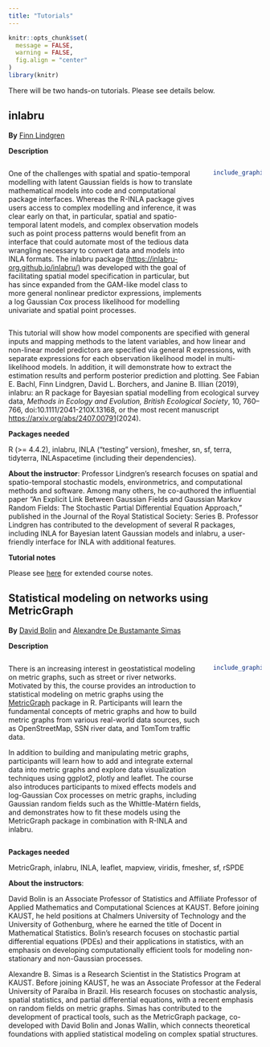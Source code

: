 ```yaml
---
title: "Tutorials"
---
```

```r
knitr::opts_chunk$set(
  message = FALSE, 
  warning = FALSE,
  fig.align = "center"
)
library(knitr)
```

There will be two hands-on tutorials. Please see details below.


## inlabru

**By** [Finn Lindgren](https://www.maths.ed.ac.uk/~flindgre/)

**Description**

::: columns
::: {.column width="80%"}

One of the challenges with spatial and spatio-temporal modelling with latent Gaussian fields is how to translate mathematical models into code and computational package interfaces. Whereas the R-INLA package gives users access to complex modelling and inference, it was clear early on that, in particular, spatial and spatio-temporal latent models, and complex observation models such as point process patterns would benefit from an interface that could automate most of the tedious data wrangling necessary to convert data and models into INLA formats. The inlabru package [(https://inlabru-org.github.io/inlabru/)](https://inlabru-org.github.io/inlabru/) was developed with the goal of facilitating spatial model specification in particular, but has since expanded from the GAM-like model class to more general nonlinear predictor expressions, implements a log Gaussian Cox process likelihood for modelling univariate and spatial point processes.

:::
::: {.column width="20%"}

```r
include_graphics('img/inlabru_logo.png')
```

:::
:::

This tutorial will show how model components are specified with general inputs and mapping methods to the latent variables, and how linear and non-linear model predictors are specified via general R expressions, with separate expressions for each observation likelihood model in multi-likelihood models. In addition, it will demonstrate how to extract the estimation results and perform posterior prediction and plotting. See Fabian E. Bachl, Finn Lindgren, David L. Borchers, and Janine B. Illian (2019), inlabru: an R package for Bayesian spatial modelling from ecological survey data, *Methods in Ecology and Evolution, British Ecological Society*, 10, 760–766, doi:10.1111/2041-210X.13168, or the most recent manuscript [https://arxiv.org/abs/2407.00791](https://arxiv.org/abs/2407.00791)(2024).


**Packages needed** 

R (>= 4.4.2), inlabru, INLA ("testing" version), fmesher, sn, sf, terra, tidyterra, INLAspacetime
(including their dependencies).

**About the instructor**: Professor Lindgren's research focuses on spatial and spatio-temporal stochastic models, environmetrics, and computational methods and software. Among many others, he co-authored the influential paper "An Explicit Link Between Gaussian Fields and Gaussian Markov Random Fields: The Stochastic Partial Differential Equation Approach," published in the Journal of the Royal Statistical Society: Series B. Professor Lindgren has contributed to the development of several R packages, including INLA for Bayesian latent Gaussian models and inlabru, a user-friendly interface for INLA with additional features.

**Tutorial notes**

Please see [here](https://inlabru-org.github.io/inlabruCourseMay2025/index.html) for extended course notes.

## Statistical modeling on networks using MetricGraph

**By** [David Bolin](https://www.kaust.edu.sa/en/study/faculty/david-bolin) and [Alexandre De Bustamante Simas](https://cemse.kaust.edu.sa/profiles/alexandre-de-bustamante-simas)

**Description**

::: columns
::: {.column width="80%"}

There is an increasing interest in geostatistical modeling on metric graphs, such as street or river networks. Motivated by this, the course provides an introduction to statistical modeling on metric graphs using the [MetricGraph](https://davidbolin.github.io/MetricGraph/) package in R. Participants will learn the fundamental concepts of metric graphs and how to build metric graphs from various real-world data sources, such as OpenStreetMap, SSN river data, and TomTom traffic data.

In addition to building and manipulating metric graphs, participants will learn how to add and integrate external data into metric graphs and explore data visualization techniques using ggplot2, plotly and leaflet. The course also introduces participants to mixed effects models and log-Gaussian Cox processes on metric graphs, including Gaussian random fields such as the Whittle-Matérn fields, and demonstrates how to fit these models using the MetricGraph package in combination with R-INLA and inlabru. 

:::
::: {.column width="20%"}

```r
include_graphics('img/metricgraph_logo.png')
```

:::
:::


**Packages needed**

MetricGraph, inlabru, INLA, leaflet, mapview, viridis, fmesher, sf, rSPDE


**About the instructors**: 

David Bolin is an Associate Professor of Statistics and Affiliate Professor of Applied Mathematics and Computational Sciences at KAUST. Before joining KAUST, he held positions at Chalmers University of Technology and the University of Gothenburg, where he earned the title of Docent in Mathematical Statistics. Bolin’s research focuses on stochastic partial differential equations (PDEs) and their applications in statistics, with an emphasis on developing computationally efficient tools for modeling non-stationary and non-Gaussian processes.

Alexandre B. Simas is a Research Scientist in the Statistics Program at KAUST. Before joining KAUST, he was an Associate Professor at the Federal University of Paraíba in Brazil. His research focuses on stochastic analysis, spatial statistics, and partial differential equations, with a recent emphasis on random fields on metric graphs. Simas has contributed to the development of practical tools, such as the MetricGraph package, co-developed with David Bolin and Jonas Wallin, which connects theoretical foundations with applied statistical modeling on complex spatial structures.

